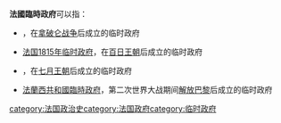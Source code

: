 '''法國臨時政府'''可以指：
*{{tsl|fr|Gouvernement provisoire de 1814|法國1814年臨時政府}}，在[[拿破仑战争|拿破仑战争]]后成立的临时政府
*[[法国1815年临时政府|法国1815年临时政府]]，在[[百日王朝|百日王朝]]后成立的临时政府
*{{tsl|fr|Gouvernement provisoire de 1848|法國1848年臨時政府}}，在[[七月王朝|七月王朝]]后成立的临时政府
*[[法蘭西共和國臨時政府|法蘭西共和國臨時政府]]，第二次世界大战期间[[解放巴黎|解放巴黎]]后成立的临时政府

{{disambig|cat=六字组织机构消歧义}}[[category:法国政治史|category:法国政治史]][[category:法国政府|category:法国政府]][[category:临时政府|category:临时政府]]